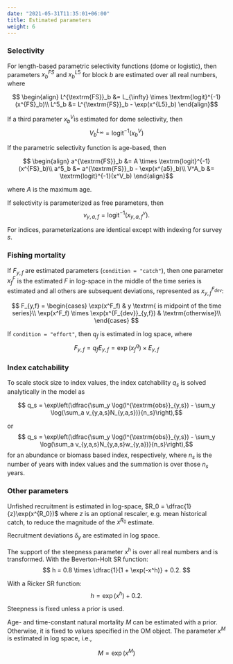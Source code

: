```yaml
---
date: "2021-05-31T11:35:01+06:00"
title: Estimated parameters
weight: 6
---
```


### Selectivity

For length-based parametric selectivity functions (dome or logistic), then parameters $x^{FS}_b$ and $x^{L5}_b$ for block $b$ are estimated over all real numbers, where

$$ \begin{align}
L^{\textrm{FS}}_b &= L_{\infty} \times \textrm{logit}^{-1}(x^{FS}_b)\\
L^5_b &= L^{\textrm{FS}}_b - \exp(x^{L5}_b) 
\end{align}$$

If a third parameter $x^{V}_b$is estimated for dome selectivity, then
$$ V^{L_{\infty}}_b = \textrm{logit}^{-1}(x^V_b)$$

If the parametric selectivity function is age-based, then 

$$ \begin{align}
a^{\textrm{FS}}_b &= A \times \textrm{logit}^{-1}(x^{FS}_b)\\
a^5_b &= a^{\textrm{FS}}_b - \exp(x^{a5}_b)\\
V^A_b &= \textrm{logit}^{-1}(x^V_b)
\end{align}$$

where $A$ is the maximum age.

If selectivity is parameterized as free parameters, then
$$ v_{y,a,f} = \textrm{logit}^{-1}(x^v_{y,a,f}).$$

For indices, parameterizations are identical except with indexing for survey $s$.


### Fishing mortality

If $F_{y,f}$ are estimated parameters (`condition = "catch"`), then one parameter $x^F_f$ is the estimated $F$ in log-space in the middle of the time series is estimated and all others are subsequent deviations, represented as $x^{F_{dev}}_{y,f}$:

$$ F_{y,f} = 
\begin{cases}
\exp(x^F_f) & y \textrm{ is midpoint of the time series}\\ 
\exp(x^F_f) \times \exp(x^{F_{dev}}_{y,f}) & \textrm{otherwise}\\
\end{cases}
$$

If `condition = "effort"`, then $q_f$ is estimated in log space, where $$F_{y,f} = q_f E_{y,f} = \exp(x^q_f) \times E_{y,f}$$

### Index catchability

To scale stock size to index values, the index catchability $q_s$ is solved analytically in the model as

$$ q_s = \exp\left(\dfrac{\sum_y \log(I^{\textrm{obs}}_{y,s}) - \sum_y \log(\sum_a v_{y,a,s}N_{y,a,s})}{n_s}\right),$$

or
$$ q_s = \exp\left(\dfrac{\sum_y \log(I^{\textrm{obs}}_{y,s}) - \sum_y \log(\sum_a v_{y,a,s}N_{y,a,s}w_{y,a})}{n_s}\right),$$
for an abundance or biomass based index, respectively, where $n_s$ is the number of years with index values and the summation is over those $n_s$ years.

### Other parameters

Unfished recruitment is estimated in log-space, $R_0 = \dfrac{1}{z}\exp(x^{R_0})$ where $z$ is an optional rescaler, e.g. mean historical catch, to reduce the magnitude of the $x^{R_0}$ estimate. 

Recruitment deviations $\delta_y$ are estimated in log space.

The support of the steepness parameter $x^h$ is over all real numbers and is transformed. With the Beverton-Holt SR function:
$$ h = 0.8 \times \dfrac{1}{1 + \exp(-x^h)} + 0.2. $$

With a Ricker SR function:
$$ h = \exp(x^h) + 0.2.$$

Steepness is fixed unless a prior is used.

Age- and time-constant natural mortality $M$ can be estimated with a prior. Otherwise, it is fixed to values specified in the OM object. The parameter $x^M$ is estimated in log space, i.e.,

$$ M = \exp(x^M)$$

